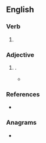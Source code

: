 ==English==

===Verb===
{{head|en|verb form}}

# {{en-past of|anodise}}

===Adjective===
{{en-adj|-}}

# {{lb|en|British spelling}} {{alt form|en|anodized}}.
#* {{quote-journal|en|year=1964|month=July|title=XP64: New Standard Carriage Project|journal=Modern Railways|page=8|text=Metalwork is either silver or gold '''anodised''' aluminium, the latter being used experimentally in one of the six schemes.}}

===References===
* {{R:Lexico}}

===Anagrams===
* {{anagrams|en|a=addeinos|Adonides|Adonised|adenoids|adeonids|adonised}}